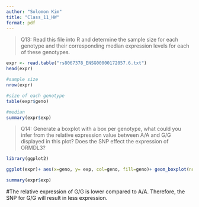 ```yaml
---
author: "Solomon Kim"
title: "Class_11_HW"
format: pdf
---
```


>Q13: Read this file into R and determine the sample size for each genotype and their corresponding median expression levels for each of these genotypes. 

```r
expr <- read.table("rs8067378_ENSG00000172057.6.txt")
head(expr)
```
```r
#sample size
nrow(expr)
```
```r
#size of each genotype
table(expr$geno)
```

```r
#median
summary(expr$exp)
```


>Q14: Generate a boxplot with a box per genotype, what could you infer from the relative expression value between A/A and G/G displayed in this plot? Does the SNP effect the expression of ORMDL3?

```r
library(ggplot2)

ggplot(expr)+ aes(x=geno, y= exp, col=geno, fill=geno)+ geom_boxplot(notch=TRUE)

summary(expr$exp)
```

#The relative expression of G/G is lower compared to A/A. Therefore, the SNP for G/G will result in less expression. 



